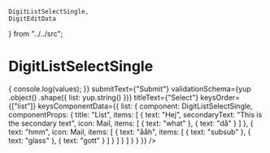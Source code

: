     DigitListSelectSingle,
    DigitEditData
} from "../../src";

<Meta
    title="Elements|DigitListSelectSingle"
    component={DigitListSelectSingle}
/>

# DigitListSelectSingle

<Preview>
    <Story name="2">
        <DigitEditData
            onSubmit={values => {
                console.log(values);
            }}
            submitText={"Submit"}
            validationSchema={yup
                .object()
                .shape({ list: yup.string() })}
            titleText={"Select"}
            keysOrder={["list"]}
            keysComponentData={{
                list: {
                    component: DigitListSelectSingle,
                    componentProps: {
                        title: "List",
                        items: [
                            {
                                text: "Hej",
                                secondaryText:
                                    "This is the secondary text",
                                icon: Mail,
                                items: [
                                    {
                                        text: "what"
                                    },
                                    { text: "då" }
                                ]
                            },
                            {
                                text: "hmm",
                                icon: Mail,
                                items: [
                                    {
                                        text: "ååh",
                                        items: [
                                            {
                                                text: "subsub"
                                            },
                                            {
                                                text: "glass"
                                            },
                                            {
                                                text: "gott"
                                            }
                                        ]
                                    }
                                ]
                            }
                        ]
                    }
                }
            }}
        />
    </Story>
</Preview>

<Props of={DigitListSelectSingle} />
